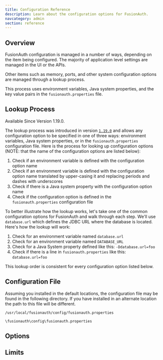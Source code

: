 ```yaml
---
title: Configuration Reference
description: Learn about the configuration options for FusionAuth.
navcategory: admin
section: reference
---
```


## Overview

FusionAuth configuration is managed in a number of ways, depending on the item being configured. The majority of application level settings are managed in the UI or the APIs. 

Other items such as memory, ports, and other system configuration options are managed through a lookup process. 

This process uses environment variables, Java system properties, and the key value pairs in the `fusionauth.properties` file.

## Lookup Process

<Aside type="version">
Available Since Version 1.19.0.
</Aside>

The lookup process was introduced in version [`1.19.0`](/docs/release-notes/archive#version-1-19-0) and allows any configuration option to be specified in one of three ways: environment variables, Java system properties, or in the `fusionauth.properties` configuration file. Here is the process for looking up configuration options (NOTE: that the name of the configuration options are listed below):

1. Check if an environment variable is defined with the configuration option name
2. Check if an environment variable is defined with the configuration option name translated by upper-casing it and replacing periods and dashes with underscores
3. Check if there is a Java system property with the configuration option name
4. Check if the configuration option is defined in the `fusionauth.properties` configuration file

To better illustrate how the lookup works, let's take one of the common configuration options for FusionAuth and walk through each step. We'll use `database.url` which defines the JDBC URL where the database is located. Here's how the lookup will work:

1. Check for an environment variable named `database.url`
2. Check for an environment variable named `DATABASE_URL`
3. Check for a Java System property defined like this: `-Ddatabase.url=foo`
4. Check if there is a line in `fusionauth.properties` like this: `database.url=foo`

This lookup order is consistent for every configuration option listed below.

## Configuration File

Assuming you installed in the default locations, the configuration file may be found in the following directory. If you have installed in an alternate location the path to this file will be different.

```plaintext title="Linux and macOS"
/usr/local/fusionauth/config/fusionauth.properties
```

```plaintext title="Windows"
\fusionauth\config\fusionauth.properties
```

## Options

<ConfigurationOptions />

## Limits

<ConfigurationLimits />

